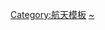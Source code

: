 {{Navbox
 | name  = 2016年太空活动
 | title = 2016年太空活動
 | state = {{{state<includeonly>|autocollapse</includeonly>}}}
 | bodyclass = hlist
| above = 
* {{align|left| « {{smaller|{{tsl|en|Template:2015 in space||2015}}}} }} {{align|right|{{smaller|[[Template:2017 in space|2017]]}} » }}

 | imagestyle = padding-left: 0.5em;

 | image = [[File:JUNO - PIA13746.jpg|100px]]

[[File:Artist’s impression of the ultracool dwarf star TRAPPIST-1 from the surface of one of its planets.jpg|100px]]

 | group1 = [[2016年航天]]
 | list1 = 
* [[火星微量氣體任務衛星]] (火星繞行衛星)
* [[斯基亞帕雷利EDM登陸器]] (火星登陸器)
* [[瞳 (人造衛星)|瞳]] (X射線觀測衛星)
* [[OSIRIS-REx]]

 | group2 = 選擇的[[近地天体]]
 | list2 =
* [[List of asteroid close approaches to Earth in 2016|Asteroid close approaches]]
* [[2013 TX68]]
* [[252P/LINEAR]]
* [[2016 EU85]]
* [[2016 HO3]]

 | group3 = 行星
 | list3 = {{Navbox|child
   | groupstyle = text-align: center;

   | group1 = [[太陽系外行星]] [[File:Folder_Hexagonal_Icon.svg|15px|link=Category:Exoplanets discovered in 2016|alt=List of Exoplanets discovered in 2016|List of Exoplanets discovered in 2016]]
   | list1 =
* [[HD 19467 B|HD 19467 b]]
* [[JMASS J2126-8140]]
* [[2MASS J1119–1137]]
* [[BD+20594b]]
* [[Pr 0211-c]]
* [[TRAPPIST-1b]]
* [[TRAPPIST-1c]]
* [[TRAPPIST-1d]]
* [[克卜勒1229b]]
* [[克卜勒1638b]]
* [[克卜勒1647b]]
* [[金牛座V830b]]
* [[Qatar-3b]]
* [[Qatar-4b]]
* [[Qatar-5b]]
* [[K2-33b]]
* [[HIP 41378]]
* [[HD 131399 Ab]]
* [[KELT-9b]]
* [[KELT-11b]]

   | group2 = [[太阳系]]
   | list2 =
* [[第九行星]]
 }}

 | group4 = 发现
 | list4 = 
* [[BOSS長城]]
* [[GN-z11]]
* [[Crater 2 dwarf galaxy|Crater 2]]
* [[(471325) 2011 KT19|2011 KT19]]
* [[GW150914]] {{small|（首次观测引力波，在2015年发现）}}
* [[GW151226]]{{small|（在2015年发现）}}
* {{le|GRB 160625B|GRB 160625B}}
* [[室女座 Ⅰ]]

 | group5 = 太空探索
 | list5 = 
* ''[[朱诺号]]'' {{small|（进入[[木星]]轨道）}}
* ''[[羅塞塔號]] / [[菲萊登陸器]]''{{small|（任务结束于[[丘留莫夫－格拉西缅科彗星|彗星67P]]）}}


 | below =
* {{icon|cat}} {{cat|2015年太空}} — '''{{cat|2016年太空}}''' — {{cat|2017年太空}}

}}<noinclude>
{{collapsible option}}
[[Category:航天模板]]
[[Category:2016年太空|~]]
</noinclude>